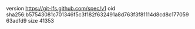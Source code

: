 version https://git-lfs.github.com/spec/v1
oid sha256:b57543081c701346f5c3f182f632491a8d763f3f81114d8cd8c17705963adfd9
size 41353

